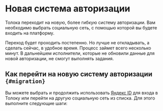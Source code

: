 # Новая система авторизации

Толока переходит на новую, более гибкую систему авторизации. Вам необходимо выбрать социальную сеть, с помощью которой вы будете входить на платформу.

Переход будет проходить постепенно. Но лучше не откладывать, а сделать сейчас, в удобное время. Процесс займет всего несколько минут. В дальнейшем исполнители, которые не обновили данные для новой авторизации, не смогут выполнять задания.

## Как перейти на новую систему авторизации `{#migration}`

Вы можете выбрать и продолжить использовать [Яндекс ID](https://passport.yandex.ru/profile/phones) для входа в Толоку или перейти на другую социальную сеть из списка. Для этого выполните следующие шаги: